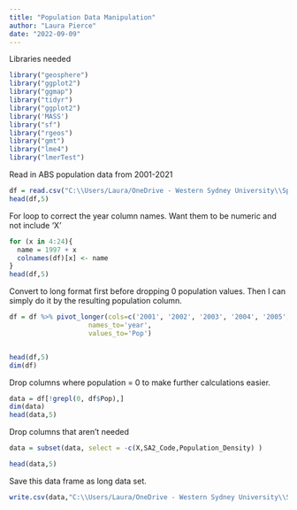 ```yaml
---
title: "Population Data Manipulation"
author: "Laura Pierce"
date: "2022-09-09"
---
```


Libraries needed
```r
library("geosphere")
library("ggplot2")
library("ggmap")
library("tidyr")
library("ggplot2")
library('MASS')
library("sf")
library("rgeos")
library("gmt")
library("lme4")
library("lmerTest")
```

Read in ABS population data from 2001-2021
```r
df = read.csv("C:\\Users/Laura/OneDrive - Western Sydney University\\Spring 2022\\Mathematics Project\\Data Sets (Need to organise)\\population_mod.csv")
head(df,5)
```

For loop to correct the year column names. Want them to be numeric and not include 'X'
```r
for (x in 4:24){
  name = 1997 + x
  colnames(df)[x] <- name
}
head(df,5)
```

Convert to long format first before dropping 0 population values. Then I can simply do it by the resulting population column.


```r
df = df %>% pivot_longer(cols=c('2001', '2002', '2003', '2004', '2005', '2006', '2007', '2008', '2009', '2010',  '2011', '2012', '2013', '2014', '2015', '2016', '2017', '2018', '2019', '2020', '2021'),
                    names_to='year',
                    values_to='Pop')


head(df,5)
dim(df)
```


Drop columns where population = 0 to make further calculations easier.
```r
data = df[!grepl(0, df$Pop),]
dim(data)
head(data,5)
```
Drop columns that aren't needed
```r
data = subset(data, select = -c(X,SA2_Code,Population_Density) )
```

```r
head(data,5)
```

Save this data frame as long data set.
```r
write.csv(data,"C:\\Users/Laura/OneDrive - Western Sydney University\\Spring 2022\\Mathematics Project\\Data Sets (Need to organise)\\populationLong.csv", row.names = FALSE)
```





